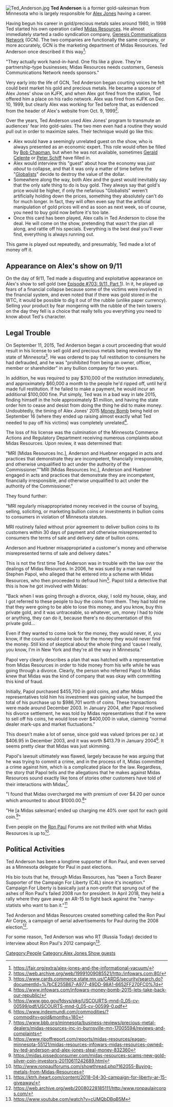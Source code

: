 [[File:Ted Anderson.jpg|thumb]]
'''Ted Anderson''' is a former gold-salesman from Minnesota who is largely responsible for [[Alex Jones]] having a career.

Having begun his career in gold/precious metals sales around 1980, in 1998 Ted started his own operation called [[Midas Resources]]. He almost immediately started a radio syndication company, [[Genesis Communications Network]] (GCN). The two companies are functionally the same company, or more accurately, GCN is the marketing department of Midas Resources. Ted Anderson once described it this way<ref>https://fair.org/extra/alex-jones-and-the-informational-vacuum/</ref>:

"They actually work hand-in-hand. One fits like a glove. They're partnership-type businesses; Midas Resources needs customers, Genesis Communications Network needs sponsors."

Very early into the life of GCN, Ted Anderson began courting voices he felt could best market his gold and precious metals. He became a sponsor of Alex Jones' show on KJFK, and when Alex got fired from the station, Ted offered him a place on his radio network. Alex was fired from KJFK on Dec. 10, 1999, but clearly Alex was working for Ted before that, as evidenced from the header of Alex's website from Oct. 9, 1999<ref>https://web.archive.org/web/19991009085521/http:/infowars.com:80/</ref>.

Over the years, Ted Anderson used Alex Jones' program to transmute an audiences' fear into gold-sales. The two men even had a routine they would pull out in order to maximize sales. Their technique would go like this:

*Alex would have a seemingly unrelated guest on the show, who is always presented as an economic expert. This role would often be filled by [[Bob Chapman]], but when he was not available, sometimes [[Gerald Celente]] or [[Peter Schiff]] have filled in.
*Alex would interview this "guest" about how the economy was ''just about'' to collapse, and that it was only a matter of time before the "[[Globalists]]" decide to destroy the value of the dollar.
*Somewhere along the way, both Alex and the guest would inevitably say that the only safe thing to do is buy gold. They always say that gold's price would be higher, if only the nefarious "Globalists" weren't artificially holding down the prices, something they absolutely can't do for much longer. In fact, they will often even say that the artificial manipulation of gold prices will end as soon as next week, so of course, you need to buy gold now before it's too late.
*Once this card has been played, Alex calls in Ted Anderson to close the deal. He will come on the show, pretending that wasn't the plan all along, and rattle off his specials. Everything is the best deal you'll ever find, everything is always running out.

This game is played out repeatedly, and presumably, Ted made a lot of money off it.

== Appearance on Alex's show on 9/11 ==

On the day of 9/11, Ted made a disgusting and exploitative appearance on Alex's show to sell gold (see [[703: 9/11, Part 1|Episode #703: 9/11, Part 1]]). In it, he played up fears of a financial collapse because some of the victims were involved in the financial system, and even noted that if there was gold stored in the WTC, it would be possible to dig it out of the rubble (unlike paper currency). Selling your product by fear mongering with the rubble of the twin towers on the day they fell is a choice that really tells you everything you need to know about Ted's character.

== Legal Trouble ==

On September 11, 2015, Ted Anderson began a court proceeding that would result in his license to sell gold and precious metals being revoked by the state of Minnesota<ref>https://www.cards.commerce.state.mn.us/CARDS/security/search.do?documentId=%7bCE255B67-A977-49DD-98A1-6652FF270FC0%7d</ref>. He was ordered to pay full restitution to consumers he had defrauded, and he was "prohibited from being an owner, officer, member or shareholder" in any bullion company for two years.

In addition, he was required to pay $310,000 of the restitution immediately, and approximately $60,000 a month to the people he'd ripped off, until he'd made full restitution. If he failed to make a payment, he would incur an additional $100,000 fine. Put simply, Ted was in a bad way in late 2015, finding himself in the hole approximately $1 million, and having the state order him to cease and desist from doing the thing he did to make money. Undoubtedly, the timing of Alex Jones' 2015 [[Money Bomb]] being held on September 16 (where they ended up raising almost exactly what Ted needed to pay off his victims) was completely unrelated<ref>https://www.infowars.com/infowars-money-bomb-2015-lets-take-back-our-republic/</ref>.

The loss of his license was the culmination of the Minnesota Commerce Actions and Regulatory Department receiving numerous complaints about Midas Resources. Upon review, it was determined that:

"MRI [Midas Resources Inc.], Anderson and Huebner engaged in acts and practices that demonstrate they are incompetent, financially irresponsible, and otherwise unqualified to act under the authority of the Commissioner.""MRI [Midas Resources Inc.], Anderson and Huebner engaged in acts and practices that demonstrate they are incompetent, financially irresponsible, and otherwise unqualified to act under the authority of the Commissioner."

They found further:

"MRI regularly misappropriated money received in the course of buying, selling, soliciting, or marketing bullion coins or investments in bullion coins to consumers in violation of Minnesota statutes.

MRI routinely failed without prior agreement to deliver bullion coins to its customers within 30 days of payment and otherwise misrepresented to consumers the terms of sale and delivery date of bullion coins.

Anderson and Huebner misappropriated a customer's money and otherwise misrepresented terms of sale and delivery dates."

This is not the first time Ted Anderson was in trouble with the law over the dealings of Midas Resources. In 2006, he was sued by a man named Stephen Papol, who alleged that he entered into a scheme with Midas Resources, who then proceeded to defraud him<ref>https://www.gpo.gov/fdsys/pkg/USCOURTS-mnd-0_05-cv-00599/pdf/USCOURTS-mnd-0_05-cv-00599-0.pdf</ref>. Papol told a detective that this is how he got involved with Midas:

"Back when I was going through a divorce, okay, I sold my house, okay, and I got referred to these people to buy the coins from them. They had told me that they were going to be able to lose this money, and you know, buy this private gold, and it was untraceable, so whatever, um, money I had to hide or anything, they can do it, because there's no documentation of this private gold...

Even if they wanted to come look for the money, they would never, if, you know, if the courts would come look for the money they would never find the money. Still kind of skeptical about the whole thing and ‘cause I really, you know, I'm in New York and they're all the way in Minnesota."

Papol very clearly describes a plan that was hatched with a representative from Midas Resources in order to hide money from his wife while he was going through a divorce. Clearly, the person who referred Papol to Midas knew that Midas was the kind of company that was okay with committing this kind of fraud.

Initially, Papol purchased $455,700 in gold coins, and after Midas representatives told him his investment was gaining value, he bumped the total of his purchase up to $986,701 worth of coins. These transactions were made around December 2003. In January 2004, after Papol resolved his divorce settlement, he was told by Midas representatives that if he were to sell off his coins, he would lose over $400,000 in value, claiming "normal dealer mark-ups and market fluctuations."

This doesn't make a lot of sense, since gold was valued (prices per oz.) at $406.95 in December 2003, and it was worth $413.79 in January 2004<ref>https://www.indexmundi.com/commodities/?commodity=gold&months=180</ref>. It seems pretty clear that Midas was just skimming.

Papol's lawsuit ultimately was flawed, largely because he was arguing that he was trying to commit a crime, and in the process of it, Midas committed a crime against him, which is a complicated place for the law. Regardless, the story that Papol tells and the allegations that he makes against Midas Resources sound exactly like tons of stories other customers have told of their interactions with Midas<ref>https://www.bbb.org/minnesota/business-reviews/precious-metal-dealers/midas-resources-inc-in-burnsville-mn-17005594/reviews-and-complaints</ref>.

"I found that Midas overcharged me with premium of over $4.20 per ounce which amounted to about $1000.00.<ref>https://www.ripoffreport.com/reports/midas-resources/eagan-minnesota-55121/midas-resources-infowars-midas-resources-owned-by-ted-anderson-and-alex-jones-steal-money-832360</ref>"

"He [a Midas salesman] ended up charging me 40% over spot for each gold coin.<ref>https://midas.pissedconsumer.com/midas-resources-scams-new-gold-silver-coin-investors-20110611242689.html</ref>"

Even people on the [[Ron Paul]] Forums are not thrilled with what Midas Resources is up to<ref>http://www.ronpaulforums.com/showthread.php?162055-Buying-metals-from-Midas-Resources</ref>.

== Political Activities ==

Ted Anderson has been a longtime supporter of Ron Paul, and even served as a Minnesota delegate for Paul in past elections.

His bio touts that he, through Midas Resources, has "been a Torch Bearer Supporter of the Campaign For Liberty (C4L) since it's inception." Campaign For Liberty is basically just a non-profit that sprung out of the ashes of Ron Paul's failed 2008 run for president. In April 2018, they held a rally where they gave away an AR-15 to fight back against the "nanny-statists who want to ban it."<ref>https://ktrh.iheart.com/content/2018-04-30-campaign-for-liberty-ar-15-giveaway/</ref>

Ted Anderson and Midas Resources created something called the Ron Paul Air Corps, a campaign of aerial advertisements for Paul during the 2008 election<ref>https://web.archive.org/web/20080228185111/http:/www.ronpaulaircorps.com/</ref>.

For some reason, Ted Anderson was who RT (Russia Today) decided to interview about Ron Paul's 2012 campaign<ref>https://www.youtube.com/watch?v=cUMQbDBqB5M</ref>.

[[Category:People]]
[[Category:Alex Jones Show guests]]